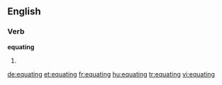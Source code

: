 ==English==

===Verb===
'''equating'''

# {{present participle of|equate}}

[[de:equating]]
[[et:equating]]
[[fr:equating]]
[[hu:equating]]
[[tr:equating]]
[[vi:equating]]